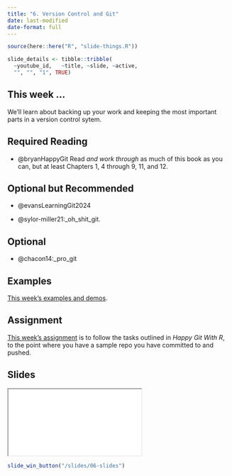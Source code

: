 ```yaml
---
title: "6. Version Control and Git"
date: last-modified
date-format: full
---
```


```r
source(here::here("R", "slide-things.R"))

slide_details <- tibble::tribble(
  ~youtube_id,   ~title, ~slide, ~active,
  "", "", "1", TRUE)

```

## This week ...

We'll learn about backing up your work and keeping the most important parts in a version control sytem.

## Required Reading

-   @bryanHappyGit Read *and work through* as much of this book as you can, but at least Chapters 1, 4 through 9, 11, and 12.

## Optional but Recommended

-   @evansLearningGit2024

-   @sylor-miller21:_oh_shit_git.

## Optional

-   @chacon14:_pro_git

## Examples

[This week's examples and demos](/example/06-example.qmd).

## Assignment

[This week's assignment](/assignment/06-assignment.qmd) is to follow the tasks outlined in *Happy Git With R*, to the point where you have a sample repo you have committed to and pushed.

## Slides

<script type="application/javascript">

function resizeIFrameToFitContent( iFrame ) {

   iFrame.width  = document.getElementById("quarto-document-content").clientWidth;
   iFrame.height  = (document.getElementById("quarto-document-content").clientWidth * 0.5625)
}

window.addEventListener('DOMContentLoaded', function(e) {

    var iFrame = document.getElementById( 'quartoframe' );
    resizeIFrameToFitContent( iFrame );
    } );

</script>

<iframe class="slide-deck" id="quartoframe" src="../slides/06-slides.html"></iframe>

```r
slide_win_button("/slides/06-slides")
```
